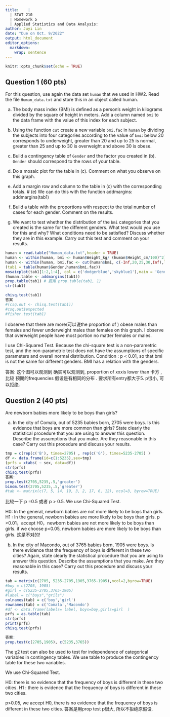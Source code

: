 ```yaml
---
title:    |
  | STAT 210
  | Homework 5
  | Applied Statistics and Data Analysis: 
author: Juyi Lin
date: "Due on Oct. 9/2022"
output: html_document
editor_options: 
  markdown: 
    wrap: sentence
---
```


```r
knitr::opts_chunk$set(echo = TRUE)
```

## Question 1 (60 pts)

For this question, use again the data set `human` that we used in HW2.
Read the file `Human_data.txt` and store this in an object called human.

(a) The body mass index (BMI) is defined as a person's weight in kilograms divided by the square of height in meters.
    Add a column named `bmi` to the data frame with the value of this index for each subject.

(b) Using the function `cut` create a new variable `bmi.fac` in `human` by dividing the subjects into four categories according to the value of `bmi`: below 20 corresponds to underweight, greater than 20 and up to 25 is normal, greater than 25 and up to 30 is overweight and above 30 is obese.

(c) Build a contingency table of `Gender` and the factor you created in (b).
    `Gender` should correspond to the rows of your table.

(d) Do a mosaic plot for the table in (c).
    Comment on what you observe on this graph.

(e) Add a margin row and column to the table in (c) with the corresponding totals.
    # (e) We can do this with the function addmargins: addmargins(tab1)

(f) Build a table with the proportions with respect to the total number of cases for each gender.
    Comment on the results.

(g) We want to test whether the distribution of the `bmi` categories that you created is the same for the different genders.
    What test would you use for this and why?
    What conditions need to be satisfied?
    Discuss whether they are in this example.
    Carry out this test and comment on your results.

```r
human = read.table("Human_data.txt",header = TRUE)
human <- within(human, bmi <- human$Weight_kg/ (human$Height_cm/100)^2)
human <- within(human, bmi.fac <- cut(human$bmi, c(-Inf,20,25,30,Inf),labels = c("underweight","normal","overweight","obese")))
(tab1 = table(human$Gender,human$bmi.fac))
mosaicplot(tab1[1:2,1:4], col = c('dodgerblue','skyblue1'),main = 'Gender with bmi.fac')
(human.table <- addmargins(tab1))
prop.table(tab1) # 要用 prop.table(tab1, 1)
str(tab1)

chisq.test(tab1)
答案
#(csq.out <- chisq.test(tab1))
#csq.out$expected
#fisher.test(tab1) 

```

I observe that there are more(可以说the proportion of ) obese males than females and fewer underweight males than females on this graph.
I observe that overweight people have most portion no matter females or males.

I use Chi-Squared Test.
Because the chi-square test is a non-parametric test, and the non-parametric test does not have the assumptions of specific parameters and overall normal distribution.
Condition : p \< 0.01, so that bmi is not the same for different genders.
BMI has a relation with the genders.

答案: 这个图可以观测到 确实可以观测到, proportion of xxxis lower than 卡方 , 比较 预期的frequencies 假设是有相同的分布 .
要求所有entry都大于5.
p很小, 可以拒绝.

## Question 2 (40 pts)

Are newborn babies more likely to be boys than girls?

(a) In the city of Comala, out of 5235 babies born, 2705 were boys. Is this evidence that boys are more common than girls? State clearly the statistical procedure that you are using to answer this question. Describe the assumptions that you make. Are they reasonable in this case? Carry out this procedure and discuss your results.

```r
tmp = c(rep(c('B'), times=2705) , rep(c('G'), times=5235-2705) )
df <- data.frame(id=c(1:5235),sex=tmp)
(prfs = xtabs( ~ sex, data=df))
str(prfs)
chisq.test(prfs)
答案: 
prop.test(2705,5235,.5,'greater')
binom.test(2705,5235,.5,'greater')
#tab <- matrix(c(7, 5, 14, 19, 3, 2, 17, 6, 12), ncol=3, byrow=TRUE)
```

比较一下 p =0.5 或者 p \> 0.5.
We use Chi-Squared Test.

H0: In the general, newborn babies are not more likely to be boys than girls.
H1 : In the general, newborn babies are more likely to be boys than girls.
p \>0.01，accept H0，newborn babies are not more likely to be boys than girls.
if we choose p\<0.05, newborn babies are more likely to be boys than girls.
这是不对的!

(b) In the city of Macondo, out of 3765 babies born, 1905 were boys. Is there evidence that the frequency of boys is different in these two cities? Again, state clearly the statistical procedure that you are using to answer this question. Describe the assumptions that you make. Are they reasonable in this case? Carry out this procedure and discuss your results.

```r
tab = matrix(c(2705, 5235-2705,1905,3765-1905),ncol=2,byrow=TRUE)
#boy = c(2705, 1905)
#girl = c(5235-2705,3765-1905)
#label = c("boys","grils")
colnames(tab) = c('boy','girl')
rownames(tab) = c('Comala','Macondo')
#df <- data.frame(labels= label, boys=boy,girls=girl  )
prfs = as.table(tab)
str(prfs)
print(prfs)
chisq.test(prfs)

答案:
prop.test(c(2705,1905), c(5235,3765))
```

The χ2 test can also be used to test for independence of categorical variables in contingency tables.
We use table to produce the contingency table for these two variables.

We use Chi-Squared Test.

H0: there is no evidence that the frequency of boys is different in these two cities.
H1 : there is evidence that the frequency of boys is different in these two cities.

p\>0.05, we accept H0, there is no evidence that the frequency of boys is different in these two cities.
答案是用prop test p很大, 所以不拒绝原假设.
